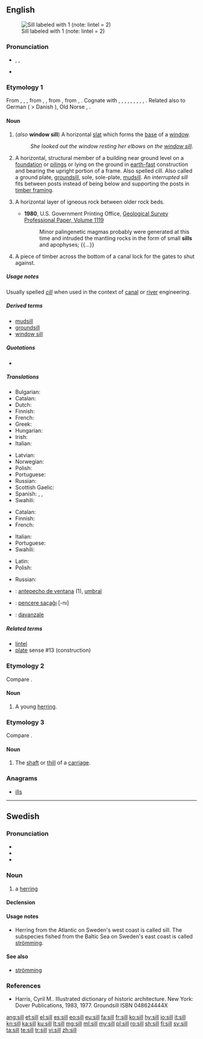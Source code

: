 ==English==
[[Image:Sill (PSF).png|thumb|Sill labeled with 1 (note: lintel = 2)]]

===Pronunciation===
* {{enPR|sĭl}}, {{IPA|/sɪl/}},
* {{rhymes|ɪl}}

===Etymology 1===
From {{etyl|enm|en}} {{term|sille|lang=enm}}, {{term|selle|lang=enm}}, {{term|sulle|sülle|lang=enm}}, from {{etyl|ang|en}} {{term|syll|lang=ang}}, {{term|syl||sill, threshold, foundation, base, basis|lang=ang}}, from {{etyl|gem-pro|en}} {{m|gem-pro|*sulī||bar, sill}}, from {{etyl|ine-pro|en}} {{m|ine-pro|*sel-}}, {{m|ine-pro|*swel-||beam, board, frame, threshold}}. Cognate with {{etyl|sco|-}} {{term|sil|lang=sco}}, {{term|sill||balk, beam, floor, sill|lang=sco}}, {{etyl|nl|-}} {{term|zul||sill|lang=nl}}, {{etyl|nds|-}} {{term|Sull|lang=nds}}, {{term|Sülle||threshold, ramp, sill|lang=gml}}, {{etyl|da|-}} {{term|syld||base of a framework building|lang=da}}, {{etyl|sv|-}} {{term|syll||joist, cross-tie|lang=sv}}, {{etyl|no|-}} {{term|syll|lang=no}}, {{etyl|is|-}} {{term|syll|lang=is}}, {{term|sylla||sill|lang=is}}. Related also to German {{term|Schwelle|lang=de}} ( > Danish {{term|svelle|lang=da}}), Old Norse {{term|svill|lang=non}}, {{etyl|la|-}} {{term|silva||wood, forest|lang=la}}.

====Noun====
{{en-noun}}

# (''also'' '''window sill''') A horizontal [[slat]] which forms the [[base]] of a [[window]].
#: ''She looked out the window resting her elbows on the [[window sill]]''.
# A horizontal, structural member of a building near ground level on a [[foundation]] or [[piling]]s or lying on the ground in [[earth-fast]] construction and bearing the upright portion of a frame. Also spelled cill. Also called a ground plate, [[groundsill]], sole, sole-plate, [[mudsill]]. An ''interrupted sill'' fits between posts instead of being below and supporting the posts in [[timber framing]].
# {{context|geology|lang=en}} A horizontal layer of igneous rock between older rock beds.
#* '''1980''', U.S. Government Printing Office, [http://books.google.ru/books?id=hrNUAAAAYAAJ&lpg=SL2-PA6&ots=pekQBN6spE&dq=apophysis%20rock&pg=SL2-PA6#v=snippet&q=apophyses&f=false Geological Survey Professional Paper, Volume 1119]
#*: Minor palingenetic magmas probably were generated at this time and intruded the mantling rocks in the form of small '''sills''' and apophyses; {{...}}
# A piece of timber across the bottom of a canal lock for the gates to shut against.

=====Usage notes=====
Usually spelled ''[[cill]]'' when used in the context of [[canal]] or [[river]] engineering.

=====Derived terms=====
* [[mudsill]]
* [[groundsill]]
* [[window sill]]

=====Quotations=====
* {{seeCites}}

=====Translations=====
{{trans-top|base of a window}}
* Bulgarian: {{t+|bg|перваз|m|tr=perváz|sc=Cyrl}}
* Catalan: {{t+|ca|ampit|m}}
* Dutch: {{t+|nl|vensterbank|f}}
* Finnish: {{t+|fi|ikkunalauta}}
* French: {{t+|fr|rebord|m}}
* Greek: {{t+|el|περβάζι|n|tr=pervázi|sc=Grek}}
* Hungarian: {{t+|hu|párkány}}
* Irish: {{t|ga|tairseach|f}}
* Italian: {{t+|it|davanzale|m}}
{{trans-mid}}
* Latvian: {{t|lv|palodze}}
* Norwegian: {{t+|no|vinduskarm|m}}
* Polish: {{t+|pl|parapet|m}}
* Portuguese: {{t+|pt|parapeito|m}}
* Russian: {{t+|ru|подоконник|m|tr=podokónnik}}
* Scottish Gaelic: {{t|gd|sòla|f}}
* Spanish: {{t+|es|alféizar|m}}, {{t+|es|antepecho|m}}, {{t+|es|parapeto|m}}
* Swahili: {{t+|sw|bado}}
{{trans-bottom}}

{{trans-top|horizontal member bearing the upright portion of a frame}}
* Catalan: {{t|ca|llindar}}
* Finnish: {{t+|fi|palkki}}
* French: {{t+|fr|linteau|m}}
{{trans-mid}}
* Italian: {{t|it|soletta|f}}
* Portuguese: {{t|pt|lintel|m}}
* Swahili: {{t+|sw|bado}}
{{trans-bottom}}

{{trans-top|layer of igneous rock}}
* Latin: {{t|la|sillus|m}}
* Polish: {{t+|pl|sill|m}}
{{trans-mid}}
* Russian: {{t|ru|силл|m|tr=sill|sc=Cyrl}}
{{trans-bottom}}

{{checktrans-top}}
* {{ttbc|es}}: [[antepecho de ventana]] {{g|m}} (1), [[umbral]] {{g|m}}
* {{ttbc|tr}}: [[pencere saçaĝı]] [-nı]
* {{ttbc|it}}: [[davanzale]] {{g|m}}
{{trans-bottom}}

=====Related terms=====
* [[lintel]]
* [[plate]] sense #13 (construction)

===Etymology 2===
Compare {{term|sile|lang=en}}.

====Noun====
{{en-noun}}

# {{context|UK|lang=en}} A young [[herring]].

===Etymology 3===
Compare {{term|thill|lang=en}}.

====Noun====
{{en-noun}}

# The [[shaft]] or [[thill]] of a [[carriage]].

===Anagrams===
* [[ills#English|ills]]

----

==Swedish==

===Pronunciation===
* {{audio|Sv-en sill.ogg|audio|lang=sv}}
* {{audio|sv-sill.ogg|audio|lang=sv}}
* {{IPA|/sɪl/|lang=sv}}

===Noun===
{{sv-noun|c}}

# a [[herring]]

====Declension====
{{sv-noun-reg-ar}}

====Usage notes====
* Herring from the Atlantic on Sweden's west coast is called sill. The subspecies fished from the Baltic Sea on Sweden's east coast is called [[strömming]].

====See also====
* [[strömming]]

===References===
* Harris, Cyril M.. Illustrated dictionary of historic architecture. New York: Dover Publications, 1983, 1977. Groundsill ISBN 048624444X

[[ang:sill]]
[[et:sill]]
[[el:sill]]
[[es:sill]]
[[eo:sill]]
[[eu:sill]]
[[fa:sill]]
[[fr:sill]]
[[ko:sill]]
[[hy:sill]]
[[io:sill]]
[[it:sill]]
[[kn:sill]]
[[ka:sill]]
[[ku:sill]]
[[lt:sill]]
[[mg:sill]]
[[ml:sill]]
[[my:sill]]
[[pl:sill]]
[[ro:sill]]
[[sh:sill]]
[[fi:sill]]
[[sv:sill]]
[[ta:sill]]
[[te:sill]]
[[tr:sill]]
[[vi:sill]]
[[zh:sill]]